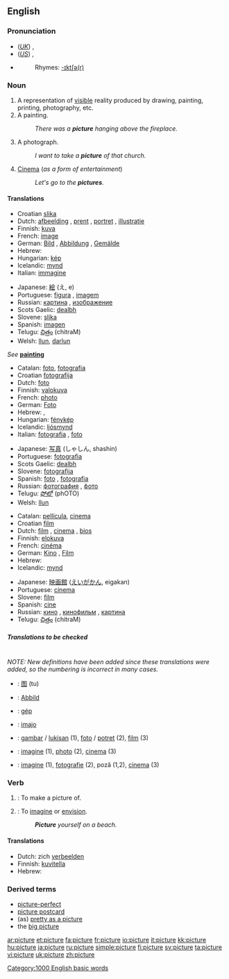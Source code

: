==English==

{{rank|watch|equal|afternoon|868|picture|study|father's|killed}}

===Pronunciation===
*(''[[Received Pronunciation|UK]]'') {{IPA|/ˈpɪktʃə/}}, {{SAMPA|/"pIktS@/}}
*(''[[General American|US]]'') {{IPA|/ˈpɪktʃɚ/}}, {{SAMPA|/"pIktS@`/}}
*{{audio|en-us-picture.ogg|Audio (US)}}
*:Rhymes: [[Rhymes:English:-ɪktʃə(r)|-ɪktʃə(r)]]

===Noun===
{{en-noun}}

# A representation of [[visible]] reality produced by drawing, painting, printing, photography, etc.
# A painting.
#:''There was a '''picture''' hanging above the fireplace.''
# {{cattag|informal}} A photograph.
#:''I want to take a '''picture''' of that church.''
# {{cattag|UK|dated|informal}} {{italbrac|"the pictures"}} [[Cinema]] (''as a form of entertainment'')
#:''Let's go to the '''pictures'''.''

====Translations====
{{trans-top|representation of visible reality produced by drawing, etc}}
*Croatian [[slika]] {{f}}
*Dutch: [[afbeelding]] {{f}}, [[prent]] {{f}}, [[portret]] {{n}}, [[illustratie]] {{f}}
*Finnish: [[kuva]]
*French: [[image#French|image]] {{f}}
*German: [[Bild]] {{n}}, [[Abbildung]] {{f}}, [[Gemälde]] {{f}}
*Hebrew: {{he-translation|תמונה|tmuná}} {{f}}
*Hungarian: [[kép]]
*Icelandic: [[mynd]] {{f}}
*Italian: [[immagine]] {{f}}
{{trans-mid}}
*Japanese: [[絵]] (え, e)
*Portuguese: [[figura]] {{f}}, [[imagem]] {{f}}
*Russian: [[картина]] {{f}}, [[изображение]] {{n}}
*Scots Gaelic: [[dealbh]] {{mf}}
*Slovene: [[slika]] {{f}}
*Spanish: [[imagen]] {{f}}
*Telugu: [[చిత్రం]] (chitraM)
*Welsh: [[llun]], [[darlun]]
{{trans-bottom}}

{{trans-top|painting}}
''See'' '''[[painting]]'''
{{trans-mid}}
{{trans-bottom}}

<!--Note: include INFORMAL translations in this table, where these exist-->
{{trans-top|photograph}}
*Catalan: [[foto]], [[fotografia]] {{f}}
*Croatian [[fotografija]] {{f}}
*Dutch: [[foto#Dutch|foto]] {{m}}
*Finnish: [[valokuva]]
*French: [[photo#French|photo]] {{f}}
*German: [[Foto#German|Foto]] {{n}}
*Hebrew: {{he-translation|תמונה|tmuná}} {{f}}, {{he-translation|תצלום|tatslúm}} {{m}}
*Hungarian: [[fénykép]]
*Icelandic: [[ljósmynd]] {{f}}
*Italian: [[fotografia]] {{f}}, [[foto]] {{f}}
{{trans-mid}}
*Japanese: [[写真]] (しゃしん, shashin)
*Portuguese: [[fotografia]] {{f}}
*Scots Gaelic: [[dealbh]] {{mf}}
*Slovene: [[fotografija]] {{f}} 
*Spanish: [[foto#Spanish|foto]] {{f}}, [[fotografia]] {{f}} 
*Russian: [[фотография]] {{f}}, [[фото]] {{n}}
*Telugu: [[ఫోటో]] (phOTO)
*Welsh: [[llun]]
{{trans-bottom}}

<!--Note: include INFORMAL translations in this table, where these exist-->
{{trans-top|informal: cinema}}
*Catalan: [[pellícula]], [[cinema]]
*Croatian [[film]] {{m}}
*Dutch: [[film#Dutch|film]] {{m}}, [[cinema]] {{m}}, [[bios]] {{m}}
*Finnish: [[elokuva]]
*French: [[cinéma]] {{m}}
*German: [[Kino]] {{n}}, [[film#German|Film]] {{m}}
*Hebrew: {{he-translation|סרט|séret}} {{m}}
*Icelandic: [[mynd]] {{f}}
{{trans-mid}}
*Japanese: [[映画館]] ([[えいがかん]], eigakan)
*Portuguese: [[cinema]] {{m}}
*Slovene: [[film]] {{m}}
*Spanish: [[cine]] {{m}}
*Russian: [[кино]] {{n}}, [[кинофильм]] {{m}}, [[картина]] {{f}}
*Telugu: [[చిత్రం]] (chitraM)
{{trans-bottom}}

=====Translations to be checked=====
<!--Remove this section once all of the translations below have been moved into the tables above.-->
{{checktrans}}<br>''NOTE: New definitions have been added since these translations were added, so the numbering is incorrect in many cases.''

*{{ttbc|Chinese}}: [[图]] (tu)  
*{{ttbc|German}}: [[Abbild]] {{n}}
*{{ttbc|Hungarian}}: [[gép]]
*{{ttbc|Ido}}: [[imajo]]
*{{ttbc|Indonesian}}: [[gambar]] / [[lukis|lukisan]] (1), [[foto]] / [[potret]] (2), [[film]] (3)
*{{ttbc|Interlingua}}: [[imagine]] (1), [[photo]] (2), [[cinema]] (3)
*{{ttbc|Romanian}}: [[imagine]] {{n}} (1), [[fotografie]] {{f}} (2), poză {{f}} (1,2), [[cinema]] {{n}} (3)

===Verb===
{{en-verb|pictur|ing}}

# {{transitive}}: To make a picture of.<!--clarify this definition-->
# {{transitive}}: To [[imagine]] or [[envision]].
#:'''''Picture''' yourself on a beach.''

====Translations====
{{trans-top|To make a picture of}}
{{trans-mid}}
{{trans-bottom}}

{{trans-top|To imagine or envision}}
*Dutch: zich [[verbeelden]]
*Finnish: [[kuvitella]]
*Hebrew: {{he-translation|לדמיין|ledamyén}}
{{trans-mid}}
{{trans-bottom}}

===Derived terms===
*[[picture-perfect]]
*[[picture postcard]]
*(as) [[pretty as a picture]]
*the [[big picture]]

{{rfc}}
[[Category:1000 English basic words]]

[[ar:picture]]
[[et:picture]]
[[fa:picture]]
[[fr:picture]]
[[io:picture]]
[[it:picture]]
[[kk:picture]]
[[hu:picture]]
[[ja:picture]]
[[ru:picture]]
[[simple:picture]]
[[fi:picture]]
[[sv:picture]]
[[ta:picture]]
[[vi:picture]]
[[uk:picture]]
[[zh:picture]]